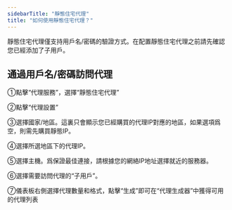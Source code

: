 ```yaml
---
sidebarTitle: "靜態住宅代理"
title: "如何使用靜態住宅代理？"
---
```


靜態住宅代理僅支持用戶名/密碼的驗證方式。在配置靜態住宅代理之前請先確認您已經添加了子用戶。

## 通過用戶名/密碼訪問代理

①點擊“代理服務”，選擇“靜態住宅代理”

②點擊“代理設置”

③選擇國家/地區。這裏只會顯示您已經購買的代理IP對應的地區，如果選項爲空，則需先購買靜態IP。

④選擇所選地區下的代理IP。

⑤選擇主機。爲保證最佳連接，請根據您的網絡IP地址選擇就近的服務器。

⑥選擇需要訪問代理的“子用戶”。

⑦儀表板右側選擇代理數量和格式，點擊“生成”即可在“代理生成器”中獲得可用的代理列表